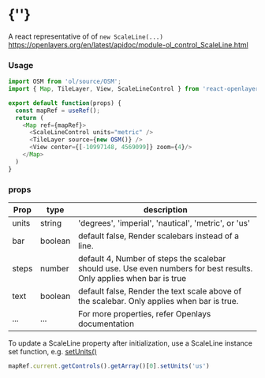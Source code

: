  
<Meta of={ScaleLineControlStories} />
 
# {'<ScaleLineControl />'}
 
A react representative of of `new ScaleLine(...)`  
https://openlayers.org/en/latest/apidoc/module-ol_control_ScaleLine.html
<Story of={ScaleLineControlStories.Primary} />

### Usage
```typescript
import OSM from 'ol/source/OSM';
import { Map, TileLayer, View, ScaleLineControl } from 'react-openlayers';

export default function(props) {
  const mapRef = useRef();
  return (
    <Map ref={mapRef}>
      <ScaleLineControl units="metric" />
      <TileLayer source={new OSM()} />
      <View center={[-10997148, 4569099]} zoom={4}/>
    </Map>
  )
}
```

### props

| Prop   | type     | description |
| ------ | -------- | ------------|
| units  | string   | 'degrees', 'imperial', 'nautical', 'metric', or 'us' | 
| bar    | boolean  | default false, Render scalebars instead of a line. |
| steps  | number   | default 4, Number of steps the scalebar should use. Use even numbers for best results. Only applies when bar is true |
| text   | boolean  | default false, Render the text scale above of the scalebar. Only applies when bar is true. |
| ...    | ...      | For more properties, refer Openlays documentation |

To update a ScaleLine property after initialization, use a ScaleLine instance set function,
e.g. [setUnits()](https://openlayers.org/en/latest/apidoc/module-ol_control_ScaleLine-ScaleLine.html#setUnits)
```javascript
mapRef.current.getControls().getArray()[0].setUnits('us')
```